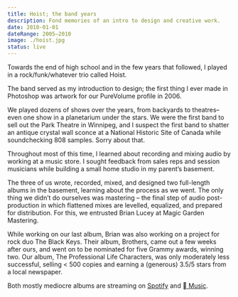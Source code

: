 ```yaml
---
title: Hoist; the band years
description: Fond memories of an intro to design and creative work.
date: 2010-01-01
dateRange: 2005–2010
image: ./hoist.jpg
status: live
---
```



Towards the end of high school and in the few years that followed, I played in a rock/funk/whatever trio called Hoist.

The band served as my introduction to design; the first thing I ever made in Photoshop was artwork for our PureVolume profile in 2006.

We played dozens of shows over the years, from backyards to theatres–even one show in a planetarium under the stars. We were the first band to sell out the Park Theatre in Winnipeg, and I suspect the first band to shatter an antique crystal wall sconce at a National Historic Site of Canada while soundchecking 808 samples. Sorry about that.

<PostImage
  src="./3114.jpg"
  size="large"
  caption="Hoist live at The Park Theatre in Winnipeg c. 2006 – photo by JT Austin"
/>

<PostImage
  src="./3213.jpg"
  size="large"
  caption="I played drums and occasionally a theremin disguised as a pink plastic pig – photo by JT Austin"
/>

Throughout most of this time, I learned about recording and mixing audio by working at a music store. I sought feedback from sales reps and session musicians while building a small home studio in my parent’s basement.

<PostImage src="./20.jpg" size="large" caption="Basement studio c. 2010" />

<PostImage src="./10.jpg" size="large" caption="Workstation c. 2010" />

The three of us wrote, recorded, mixed, and designed two full-length albums in the basement, learning about the process as we went. The only thing we didn’t do ourselves was mastering – the final step of audio post-production in which flattened mixes are levelled, equalized, and prepared for distribution. For this, we entrusted Brian Lucey at Magic Garden Mastering.

While working on our last album, Brian was also working on a project for rock duo The Black Keys. Their album, Brothers, came out a few weeks after ours, and went on to be nominated for five Grammy awards, winning two. Our album, The Professional Life Characters, was only moderately less successful, selling < 500 copies and earning a (generous) 3.5/5 stars from a local newspaper.

<PostVideo
  size="large"
  src="./hoist-albums.mp4"
  caption="You Can Have the Window Seat (2008) and The Professional Life Characters (2010)"
/>

Both mostly mediocre albums are streaming on [Spotify](https://open.spotify.com/artist/4x66JilCisubJIuWcIMJ8t) and [ Music](https://music.apple.com/us/artist/hoist/1503569449).
